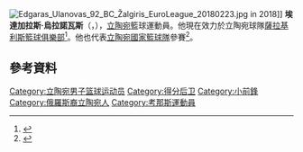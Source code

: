 [[File:Edgaras_Ulanovas_92_BC_Žalgiris_EuroLeague_20180223.jpg|thumb]] in 2018]]
'''埃達加拉斯·烏拉諾瓦斯'''（{{lang-lt|'''Edgaras Ulanovas'''}}，{{bd|1992年|1月7日}}），[[立陶宛|立陶宛]]籃球運動員。他現在效力於立陶宛球隊[[薩拉基利斯籃球俱樂部|薩拉基利斯籃球俱樂部]]<ref>{{cite web |url=http://www.eurobasket.com/player.asp?Cntry=LTU&PlayerID=157073 |title=Edgaras Ulanovas Basketball Player Profile, stats, biography, career |publisher=Eurobasket |date= |accessdate=2012-10-10 |archive-date=2013-01-22 |archive-url=https://web.archive.org/web/20130122080825/http://www.eurobasket.com/player.asp?Cntry=LTU&PlayerID=157073 |dead-url=no }}</ref>。他也代表[[立陶宛國家籃球隊|立陶宛國家籃球隊]]參賽<ref>{{cite web|title=Paviešintas Lietuvos rinktinės kandidatų sąrašas|url=http://www.delfi.lt/sportas/krepsinis/paviesintas-lietuvos-rinktines-kandidatu-sarasas.d?id=67883256|website=Delfi.lt|accessdate=5 May 2015|archive-date=2015-06-14|archive-url=https://web.archive.org/web/20150614015356/http://www.delfi.lt/sportas/krepsinis/paviesintas-lietuvos-rinktines-kandidatu-sarasas.d?id=67883256|dead-url=no}}</ref>。

== 參考資料 ==
{{Reflist}}

{{LKL总决赛最有价值球员}}
{{明道加斯国王杯最有价值球员}}

{{Authority control}}
{{DEFAULTSORT:Ulanovas, Edgaras}}
[[Category:立陶宛男子篮球运动员|Category:立陶宛男子篮球运动员]]
[[Category:得分后卫|Category:得分后卫]]
[[Category:小前鋒|Category:小前鋒]]
[[Category:俄羅斯裔立陶宛人|Category:俄羅斯裔立陶宛人]]
[[Category:考那斯運動員|Category:考那斯運動員]]